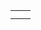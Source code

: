 {{en/Scenarios by size}}

{|
|-
|style="border:none;background:white"|
{{en/Scenario/Alexander to Karthoum}}

|style="border:none;background:white"|

|-
|style="border:none;background:white"|

|style="border:none;background:white"|

|}